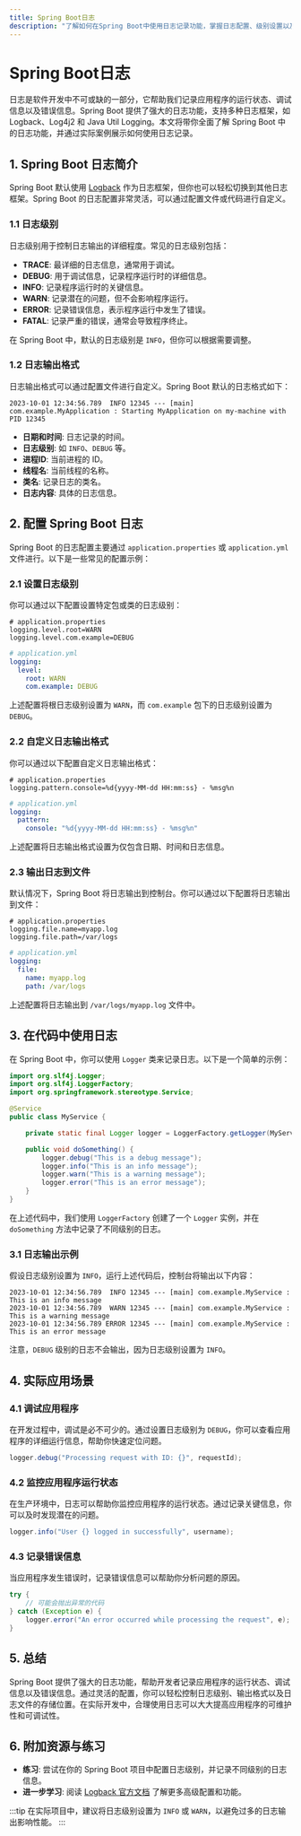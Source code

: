 ```yaml
---
title: Spring Boot日志
description: "了解如何在Spring Boot中使用日志记录功能，掌握日志配置、级别设置以及实际应用场景。"
---
```


# Spring Boot日志

日志是软件开发中不可或缺的一部分，它帮助我们记录应用程序的运行状态、调试信息以及错误信息。Spring Boot 提供了强大的日志功能，支持多种日志框架，如 Logback、Log4j2 和 Java Util Logging。本文将带你全面了解 Spring Boot 中的日志功能，并通过实际案例展示如何使用日志记录。

## 1. Spring Boot 日志简介

Spring Boot 默认使用 [Logback](https://logback.qos.ch/) 作为日志框架，但你也可以轻松切换到其他日志框架。Spring Boot 的日志配置非常灵活，可以通过配置文件或代码进行自定义。

### 1.1 日志级别

日志级别用于控制日志输出的详细程度。常见的日志级别包括：

- **TRACE**: 最详细的日志信息，通常用于调试。
- **DEBUG**: 用于调试信息，记录程序运行时的详细信息。
- **INFO**: 记录程序运行时的关键信息。
- **WARN**: 记录潜在的问题，但不会影响程序运行。
- **ERROR**: 记录错误信息，表示程序运行中发生了错误。
- **FATAL**: 记录严重的错误，通常会导致程序终止。

在 Spring Boot 中，默认的日志级别是 `INFO`，但你可以根据需要调整。

### 1.2 日志输出格式

日志输出格式可以通过配置文件进行自定义。Spring Boot 默认的日志格式如下：

```
2023-10-01 12:34:56.789  INFO 12345 --- [main] com.example.MyApplication : Starting MyApplication on my-machine with PID 12345
```

- **日期和时间**: 日志记录的时间。
- **日志级别**: 如 `INFO`、`DEBUG` 等。
- **进程ID**: 当前进程的 ID。
- **线程名**: 当前线程的名称。
- **类名**: 记录日志的类名。
- **日志内容**: 具体的日志信息。

## 2. 配置 Spring Boot 日志

Spring Boot 的日志配置主要通过 `application.properties` 或 `application.yml` 文件进行。以下是一些常见的配置示例：

### 2.1 设置日志级别

你可以通过以下配置设置特定包或类的日志级别：

```properties
# application.properties
logging.level.root=WARN
logging.level.com.example=DEBUG
```

```yaml
# application.yml
logging:
  level:
    root: WARN
    com.example: DEBUG
```

上述配置将根日志级别设置为 `WARN`，而 `com.example` 包下的日志级别设置为 `DEBUG`。

### 2.2 自定义日志输出格式

你可以通过以下配置自定义日志输出格式：

```properties
# application.properties
logging.pattern.console=%d{yyyy-MM-dd HH:mm:ss} - %msg%n
```

```yaml
# application.yml
logging:
  pattern:
    console: "%d{yyyy-MM-dd HH:mm:ss} - %msg%n"
```

上述配置将日志输出格式设置为仅包含日期、时间和日志信息。

### 2.3 输出日志到文件

默认情况下，Spring Boot 将日志输出到控制台。你可以通过以下配置将日志输出到文件：

```properties
# application.properties
logging.file.name=myapp.log
logging.file.path=/var/logs
```

```yaml
# application.yml
logging:
  file:
    name: myapp.log
    path: /var/logs
```

上述配置将日志输出到 `/var/logs/myapp.log` 文件中。

## 3. 在代码中使用日志

在 Spring Boot 中，你可以使用 `Logger` 类来记录日志。以下是一个简单的示例：

```java
import org.slf4j.Logger;
import org.slf4j.LoggerFactory;
import org.springframework.stereotype.Service;

@Service
public class MyService {

    private static final Logger logger = LoggerFactory.getLogger(MyService.class);

    public void doSomething() {
        logger.debug("This is a debug message");
        logger.info("This is an info message");
        logger.warn("This is a warning message");
        logger.error("This is an error message");
    }
}
```

在上述代码中，我们使用 `LoggerFactory` 创建了一个 `Logger` 实例，并在 `doSomething` 方法中记录了不同级别的日志。

### 3.1 日志输出示例

假设日志级别设置为 `INFO`，运行上述代码后，控制台将输出以下内容：

```
2023-10-01 12:34:56.789  INFO 12345 --- [main] com.example.MyService : This is an info message
2023-10-01 12:34:56.789  WARN 12345 --- [main] com.example.MyService : This is a warning message
2023-10-01 12:34:56.789 ERROR 12345 --- [main] com.example.MyService : This is an error message
```

注意，`DEBUG` 级别的日志不会输出，因为日志级别设置为 `INFO`。

## 4. 实际应用场景

### 4.1 调试应用程序

在开发过程中，调试是必不可少的。通过设置日志级别为 `DEBUG`，你可以查看应用程序的详细运行信息，帮助你快速定位问题。

```java
logger.debug("Processing request with ID: {}", requestId);
```

### 4.2 监控应用程序运行状态

在生产环境中，日志可以帮助你监控应用程序的运行状态。通过记录关键信息，你可以及时发现潜在的问题。

```java
logger.info("User {} logged in successfully", username);
```

### 4.3 记录错误信息

当应用程序发生错误时，记录错误信息可以帮助你分析问题的原因。

```java
try {
    // 可能会抛出异常的代码
} catch (Exception e) {
    logger.error("An error occurred while processing the request", e);
}
```

## 5. 总结

Spring Boot 提供了强大的日志功能，帮助开发者记录应用程序的运行状态、调试信息以及错误信息。通过灵活的配置，你可以轻松控制日志级别、输出格式以及日志文件的存储位置。在实际开发中，合理使用日志可以大大提高应用程序的可维护性和可调试性。

## 6. 附加资源与练习

- **练习**: 尝试在你的 Spring Boot 项目中配置日志级别，并记录不同级别的日志信息。
- **进一步学习**: 阅读 [Logback 官方文档](https://logback.qos.ch/documentation.html) 了解更多高级配置和功能。

:::tip
在实际项目中，建议将日志级别设置为 `INFO` 或 `WARN`，以避免过多的日志输出影响性能。
:::